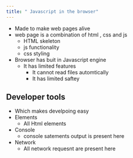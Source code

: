 ```yaml
---
title: " Javascript in the browser"
---
```

- Made to make web pages alive
- web page is a combination of html , css and js
    - HTML skeleton
    - js functionality
    - css styling
- Browser has buit in Javascript engine
    - It has limited features 
        - It cannot read files automtically
        - It has limited saftey

## Developer tools
- Which makes develpoing easy
- Elements 
    - All Html elements
- Console
    - console satements output is present here
- Network  
    - All network requesnt are present here

